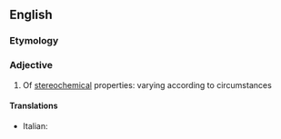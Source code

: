 ==English==

===Etymology===
{{prefix|en|stereo|dynamic}}

===Adjective===
{{en-adj|-}}

# {{lb|en|chemistry}} Of [[stereochemical]] properties: varying according to circumstances

====Translations====
* Italian: {{t|it|stereodinamico}}